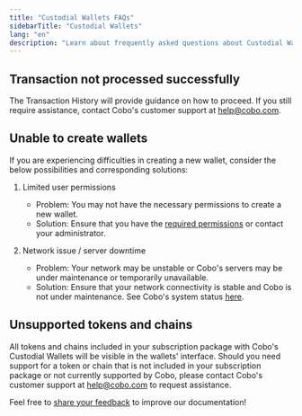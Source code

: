 ```yaml
---
title: "Custodial Wallets FAQs"
sidebarTitle: "Custodial Wallets"
lang: "en"
description: "Learn about frequently asked questions about Custodial Wallets, including wallet creation, supported tokens, and transaction issues."
---
```


## Transaction not processed successfully

The Transaction History will provide guidance on how to proceed. If you still require assistance, contact Cobo's customer support at [help@cobo.com](mailto:help@cobo.com).

## Unable to create wallets

If you are experiencing difficulties in creating a new wallet, consider the below possibilities and corresponding solutions:

1. Limited user permissions
    - Problem: You may not have the necessary permissions to create a new wallet.
    - Solution: Ensure that you have the [required permissions](/en/portal/organization/roles-and-permissions) or contact your administrator.


2. Network issue / server downtime
    - Problem: Your network may be unstable or Cobo's servers may be under maintenance or temporarily unavailable.
    - Solution: Ensure that your network connectivity is stable and Cobo is not under maintenance. See Cobo's system status [here](https://status.cobo.com/).

## Unsupported tokens and chains

All tokens and chains included in your subscription package with Cobo's Custodial Wallets will be visible in the wallets' interface. Should you need support for a token or chain that is not included in your subscription package or not currently supported by Cobo, please contact Cobo's customer support at [help@cobo.com](mailto:help@cobo.com) to request assistance.

<Tip>Feel free to [share your feedback](https://forms.zohopublic.com/cobo/form/DocumentFeedbackForm/formperma/QvLOhxJv1_JMsJ-1dleZ8Itb_7rzN-LtgvsDdxosoVI?referrername=manuals) to improve our documentation!</Tip>